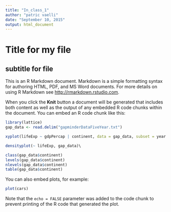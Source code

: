 ```yaml
---
title: "In_class_1"
author: "patric vaelli"
date: "September 10, 2015"
output: html_document
---
```


Title for my file
=================
subtitle for file
-----------------

This is an R Markdown document. Markdown is a simple formatting syntax for authoring HTML, PDF, and MS Word documents. For more details on using R Markdown see <http://rmarkdown.rstudio.com>.

When you click the **Knit** button a document will be generated that includes both content as well as the output of any embedded R code chunks within the document. You can embed an R code chunk like this:

```r
library(lattice)
gap_data <- read.delim("gapminderDataFiveYear.txt")

xyplot(lifeExp ~ gdpPercap | continent, data = gap_data, subset = year == 2007)

densityplot(~ lifeExp, gap_data)\

class(gap_data$continent)
levels(gap_data$continent)
nlevels(gap_data$continent)
table(gap_data$continent)

```

You can also embed plots, for example:

```r
plot(cars)
```

Note that the `echo = FALSE` parameter was added to the code chunk to prevent printing of the R code that generated the plot.
